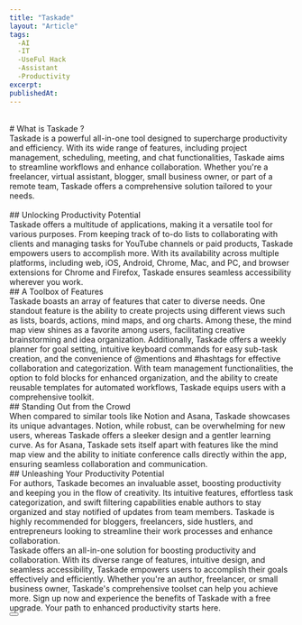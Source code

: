 ```yaml
---
title: "Taskade"
layout: "Article"
tags:
  -AI 
  -IT
  -UseFul Hack
  -Assistant
  -Productivity
excerpt:
publishedAt:
---
```


<br/>
# What is Taskade ?
<br/>
Taskade is a powerful all-in-one tool designed to supercharge productivity and efficiency. With its wide range of features, including project management, scheduling, meeting, and chat functionalities, Taskade aims to streamline workflows and enhance collaboration. Whether you're a freelancer, virtual assistant, blogger, small business owner, or part of a remote team, Taskade offers a comprehensive solution tailored to your needs.
<br/>
<Youtube id= "MkXOf4YmkwA"/>
<br/>
## Unlocking Productivity Potential
<br/>
Taskade offers a multitude of applications, making it a versatile tool for various purposes. From keeping track of to-do lists to collaborating with clients and managing tasks for YouTube channels or paid products, Taskade empowers users to accomplish more. With its availability across multiple platforms, including web, iOS, Android, Chrome, Mac, and PC, and browser extensions for Chrome and Firefox, Taskade ensures seamless accessibility wherever you work.
<br/>
## A Toolbox of Features
<br/>
Taskade boasts an array of features that cater to diverse needs. One standout feature is the ability to create projects using different views such as lists, boards, actions, mind maps, and org charts. Among these, the mind map view shines as a favorite among users, facilitating creative brainstorming and idea organization. Additionally, Taskade offers a weekly planner for goal setting, intuitive keyboard commands for easy sub-task creation, and the convenience of @mentions and #hashtags for effective collaboration and categorization. With team management functionalities, the option to fold blocks for enhanced organization, and the ability to create reusable templates for automated workflows, Taskade equips users with a comprehensive toolkit.
<br/>
## Standing Out from the Crowd
<br/>
When compared to similar tools like Notion and Asana, Taskade showcases its unique advantages. Notion, while robust, can be overwhelming for new users, whereas Taskade offers a sleeker design and a gentler learning curve. As for Asana, Taskade sets itself apart with features like the mind map view and the ability to initiate conference calls directly within the app, ensuring seamless collaboration and communication.
<br/>
## Unleashing Your Productivity Potential
<br/>
For authors, Taskade becomes an invaluable asset, boosting productivity and keeping you in the flow of creativity. Its intuitive features, effortless task categorization, and swift filtering capabilities enable authors to stay organized and stay notified of updates from team members. Taskade is highly recommended for bloggers, freelancers, side hustlers, and entrepreneurs looking to streamline their work processes and enhance collaboration.
<br/>
Taskade offers an all-in-one solution for boosting productivity and collaboration. With its diverse range of features, intuitive design, and seamless accessibility, Taskade empowers users to accomplish their goals effectively and efficiently. Whether you're an author, freelancer, or small business owner, Taskade's comprehensive toolset can help you achieve more. Sign up now and experience the benefits of Taskade with a free upgrade. Your path to enhanced productivity starts here.
<br/> 
<Button
  address="https://www.taskade.com/"
  text="Link to Taskade"
/>
